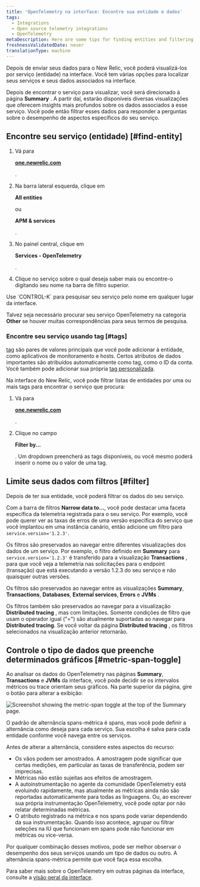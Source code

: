 ```yaml
---
title: 'OpenTelemetry na interface: Encontre sua entidade e dados'
tags:
  - Integrations
  - Open source telemetry integrations
  - OpenTelemetry
metaDescription: Here are some tips for finding entities and filtering data in the New Relic UI.
freshnessValidatedDate: never
translationType: machine
---
```



Depois de enviar seus dados para o New Relic, você poderá visualizá-los por serviço (entidade) na interface. Você tem várias opções para localizar seus serviços e seus dados associados na interface.

Depois de encontrar o serviço para visualizar, você será direcionado à página <DoNotTranslate>**Summary**</DoNotTranslate> . A partir daí, estarão disponíveis diversas visualizações que oferecem insights mais profundos sobre os dados associados a esse serviço. Você pode então filtrar esses dados para responder a perguntas sobre o desempenho de aspectos específicos do seu serviço.

## Encontre seu serviço (entidade) [#find-entity]

1. Vá para

   <DoNotTranslate>**[one.newrelic.com](https://one.newrelic.com/all-capabilities)**</DoNotTranslate>

   .

2. Na barra lateral esquerda, clique em

   <DoNotTranslate>**All entities**</DoNotTranslate>

   ou

   <DoNotTranslate>**APM & services**</DoNotTranslate>

   .

3. No painel central, clique em

   <DoNotTranslate>**Services - OpenTelemetry**</DoNotTranslate>

   .

4. Clique no serviço sobre o qual deseja saber mais ou encontre-o digitando seu nome na barra de filtro superior.

<Callout variant="tip">
  Use `CONTROL-K` para pesquisar seu serviço pelo nome em qualquer lugar da interface.

  Talvez seja necessário procurar seu serviço OpenTelemetry na categoria <DoNotTranslate>**Other**</DoNotTranslate> se houver muitas correspondências para seus termos de pesquisa.
</Callout>

### Encontre seu serviço usando tag [#tags]

[tag](/docs/new-relic-solutions/new-relic-one/core-concepts/use-tags-help-organize-find-your-data/) são pares de valores principais que você pode adicionar à entidade, como aplicativos de monitoramento e hosts. Certos atributos de dados importantes são atribuídos automaticamente como tag, como o ID da conta. Você também pode adicionar sua própria [tag personalizada](/docs/more-integrations/open-source-telemetry-integrations/opentelemetry/best-practices/opentelemetry-best-practices-resources#tags).

Na interface do New Relic, você pode filtrar listas de entidades por uma ou mais tags para encontrar o serviço que procura:

1. Vá para

   <DoNotTranslate>**[one.newrelic.com](https://one.newrelic.com/all-capabilities)**</DoNotTranslate>

   .

2. Clique no campo

   <DoNotTranslate>**Filter by...**</DoNotTranslate>

   . Um dropdown preencherá as tags disponíveis, ou você mesmo poderá inserir o nome ou o valor de uma tag.

## Limite seus dados com filtros [#filter]

Depois de ter sua entidade, você poderá filtrar os dados do seu serviço.

Com a barra de filtros <DoNotTranslate>**Narrow data to...**</DoNotTranslate>, você pode destacar uma faceta específica da telemetria registrada para o seu serviço. Por exemplo, você pode querer ver as taxas de erros de uma versão específica do serviço que você implantou em uma instância canário, então adicione um filtro para `service.version='1.2.3'`.

Os filtros são preservados ao navegar entre diferentes visualizações dos dados de um serviço. Por exemplo, o filtro definido em <DoNotTranslate>**Summary**</DoNotTranslate> para `service.version='1.2.3'` é transferido para a visualização <DoNotTranslate>**Transactions**</DoNotTranslate> , para que você veja a telemetria nas solicitações para o endpoint (transação) que está executando a versão 1.2.3 do seu serviço e não quaisquer outras versões.

Os filtros são preservados ao navegar entre as visualizações <DoNotTranslate>**Summary**</DoNotTranslate>, <DoNotTranslate>**Transactions**</DoNotTranslate>, <DoNotTranslate>**Databases**</DoNotTranslate>, <DoNotTranslate>**External services**</DoNotTranslate>, <DoNotTranslate>**Errors**</DoNotTranslate> e <DoNotTranslate>**JVMs**</DoNotTranslate> .

Os filtros também são preservados ao navegar para a visualização <DoNotTranslate>**Distributed tracing**</DoNotTranslate> , mas com limitações. Somente condições de filtro que usam o operador igual ("=") são atualmente suportadas ao navegar para <DoNotTranslate>**Distributed tracing**</DoNotTranslate>. Se você voltar da página <DoNotTranslate>**Distributed tracing**</DoNotTranslate> , os filtros selecionados na visualização anterior retornarão.

## Controle o tipo de dados que preenche determinados gráficos [#metric-span-toggle]

Ao analisar os dados do OpenTelemetry nas páginas <DoNotTranslate>**Summary**</DoNotTranslate>, <DoNotTranslate>**Transactions**</DoNotTranslate> e <DoNotTranslate>**JVMs**</DoNotTranslate> da interface, você pode decidir se os intervalos métricos ou trace orientam seus gráficos. Na parte superior da página, gire o botão para alterar a exibição:

<img
  title="Screenshot showing the metric-span toggle at the top of the Summary page."
  alt="Screenshot showing the metric-span toggle at the top of the Summary page."
  src={opentelemetryMetricSpanToggleSummary}
/>

O padrão de alternância spans-métrica é spans, mas você pode definir a alternância como deseja para cada serviço. Sua escolha é salva para cada entidade conforme você navega entre os serviços.

Antes de alterar a alternância, considere estes aspectos do recurso:

* Os vãos podem ser amostrados. A amostragem pode significar que certas medições, em particular as taxas de transferência, podem ser imprecisas.
* Métricas não estão sujeitas aos efeitos de amostragem.
* A autoinstrumentação no agente da comunidade OpenTelemetry está evoluindo rapidamente, mas atualmente as métricas ainda não são reportadas automaticamente para todas as linguagens. Ou, ao escrever sua própria instrumentação OpenTelemetry, você pode optar por não relatar determinadas métricas.
* O atributo registrado na métrica e nos spans pode variar dependendo da sua instrumentação. Quando isso acontece, agrupar ou filtrar seleções na IU que funcionam em spans pode não funcionar em métricas ou vice-versa.

Por qualquer combinação desses motivos, pode ser melhor observar o desempenho dos seus serviços usando um tipo de dados ou outro. A alternância spans-métrica permite que você faça essa escolha.

Para saber mais sobre o OpenTelemetry em outras páginas da interface, consulte a [visão geral da interface](/docs/more-integrations/open-source-telemetry-integrations/opentelemetry/view-your-data/opentelemetry-view-your-data).